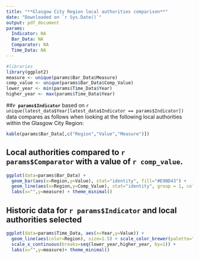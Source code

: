 ```yaml
---
title: "**Glasgow City Region local authorities comparison**"
date: "Downloaded on `r Sys.Date()`"
output: pdf_document
params: 
  Indicator: NA
  Bar_Data: NA
  Comparator: NA
  Time_Data: NA
---
```

```r
#libraries
library(ggplot2)
measure <- unique(params$Bar_Data$Measure)
comp_value <- unique(params$Bar_Data$Comp_Value)
lower_year <- min(params$Time_Data$Year)
higher_year <- max(params$Time_Data$Year)
```
##**`r params$Indicator`** based on `r unique(latest_data$Year[latest_data$Indicator == params$Indicator])` data compares as follows when looking at the following local authorities within the Glasgow City Region: 

```r
kable(params$Bar_Data[,c("Region","Value","Measure")])
```

## Local authorities compared to **`r params$Comparator`** with a value of `r comp_value`.

```r
ggplot(data=params$Bar_Data) + 
  geom_bar(aes(x=Region,y=Value), stat="identity", fill="#E9BD43") + 
  geom_line(aes(x=Region,y=Comp_Value), stat="identity", group = 1, color = "#7d3778") +
  labs(x="",y=measure) + theme_minimal()
```

\newpage

## Historic data for `r params$Indicator` and local authorities selected

```r
ggplot(data=params$Time_Data, aes(x=Year,y=Value)) +
  geom_line(aes(color=Region), size=1.5) + scale_color_brewer(palette="Dark2") + 
  scale_x_continuous(breaks=seq(lower_year,higher_year, by=1)) +
  labs(x="",y=measure)+ theme_minimal()
```